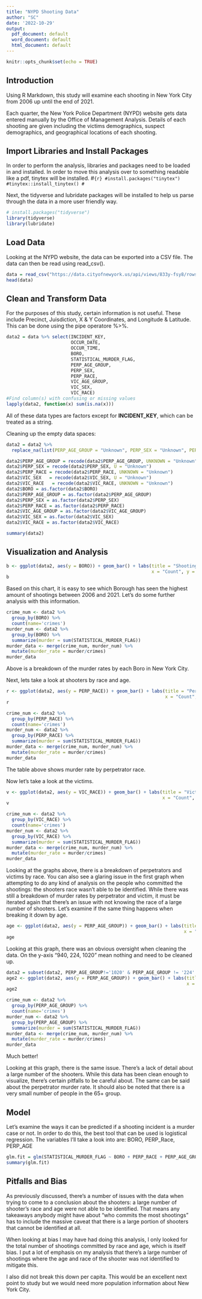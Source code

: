 ---
title: "NYPD Shooting Data"
author: "SC"
date: '2022-10-29'
output:
  pdf_document: default
  word_document: default
  html_document: default
---

```{r setup, include=FALSE}
knitr::opts_chunk$set(echo = TRUE)
```

## Introduction

Using R Markdown, this study will examine each shooting in New York City from 2006 up until the end of 2021.

Each quarter, the New York Police Department (NYPD) website gets data entered manually by the Office of Management Analysis.  Details of each shooting are given including the victims demographics, suspect demographics, and geographical locations of each shooting.  


## Import Libraries and Install Packages

In order to perform the analysis, libraries and packages need to be loaded in and installed.  In order to move this analysis over to something readable like a pdf, tinytex will be installed.
#```{r}
#install.packages("tinytex")
#tinytex::install_tinytex()
#```

Next, the tidyverse and lubridate packages will be installed to help us parse through the data in a more user friendly way.

```{r library, message=FALSE, warning=FALSE}
# install.packages("tidyverse")
library(tidyverse)
library(lubridate)

```

## Load Data

Looking at the NYPD website, the data can be exported into a CSV file.  The data can then be read using read_csv().

```{r load}
data = read_csv("https://data.cityofnewyork.us/api/views/833y-fsy8/rows.csv?accessType=DOWNLOAD")
head(data)
```
## Clean and Transform Data
For the purposes of this study, certain information is not useful. These include Precinct, Juisdiction, X & Y Coordinates, and Longitude & Latitude.  This can be done using the pipe operatore %>%.

```{r}
data2 = data %>% select(INCIDENT_KEY,
                        OCCUR_DATE,
                        OCCUR_TIME,
                        BORO,
                        STATISTICAL_MURDER_FLAG,
                        PERP_AGE_GROUP,
                        PERP_SEX,
                        PERP_RACE,
                        VIC_AGE_GROUP,
                        VIC_SEX,
                        VIC_RACE)
#Find column(s) with confusing or missing values 
lapply(data2, function(x) sum(is.na(x)))
```
All of these data types are factors except for **INCIDENT_KEY**, which can be treated as a string.  

Cleaning up the empty data spaces:
```{r}
data2 = data2 %>% 
  replace_na(list(PERP_AGE_GROUP = "Unknown", PERP_SEX = "Unknown", PERP_RACE = "Unknown"))

data2$PERP_AGE_GROUP = recode(data2$PERP_AGE_GROUP, UNKNOWN = "Unknown")
data2$PERP_SEX = recode(data2$PERP_SEX, U = "Unknown")
data2$PERP_RACE = recode(data2$PERP_RACE, UNKNOWN = "Unknown")
data2$VIC_SEX   = recode(data2$VIC_SEX, U = "Unknown")
data2$VIC_RACE   = recode(data2$VIC_RACE, UNKNOWN = "Unknown")
data2$BORO = as.factor(data2$BORO)
data2$PERP_AGE_GROUP = as.factor(data2$PERP_AGE_GROUP)
data2$PERP_SEX = as.factor(data2$PERP_SEX)
data2$PERP_RACE = as.factor(data2$PERP_RACE)
data2$VIC_AGE_GROUP = as.factor(data2$VIC_AGE_GROUP)
data2$VIC_SEX = as.factor(data2$VIC_SEX)
data2$VIC_RACE = as.factor(data2$VIC_RACE)

summary(data2)
```
## Visualization and Analysis
```{r}
b <- ggplot(data2, aes(y = BORO)) + geom_bar() + labs(title = "Shootings In Boroughs", 
                                                      x = "Count", y = "Borough")
b
```
Based on this chart, it is easy to see which Borough has seen the highest amount of shootings between 2006 and 2021.  Let's do some further analysis with this information.
```{r}
crime_num <- data2 %>%
  group_by(BORO) %>%
  count(name='crimes')
murder_num <- data2 %>%
  group_by(BORO) %>%
  summarize(murder = sum(STATISTICAL_MURDER_FLAG))
murder_data <- merge(crime_num, murder_num) %>%
  mutate(murder_rate = murder/crimes)
murder_data
```
Above is a breakdown of the murder rates by each Boro in New York City.  

Next, lets take a look at shooters by race and age. 

```{r}
r <- ggplot(data2, aes(y = PERP_RACE)) + geom_bar() + labs(title = "Perpitrators by Race", 
                                                           x = "Count", y = "Race")
r
```
```{r}
crime_num <- data2 %>%
  group_by(PERP_RACE) %>%
  count(name='crimes')
murder_num <- data2 %>%
  group_by(PERP_RACE) %>%
  summarize(murder = sum(STATISTICAL_MURDER_FLAG))
murder_data <- merge(crime_num, murder_num) %>%
  mutate(murder_rate = murder/crimes)
murder_data
```
The table above shows murder rate by perpetrator race. 

Now let's take a look at the victims.  
```{r}
v <- ggplot(data2, aes(y = VIC_RACE)) + geom_bar() + labs(title = "Victims by Race", 
                                                          x = "Count", y = "Race")
v
```
```{r}
crime_num <- data2 %>%
  group_by(VIC_RACE) %>%
  count(name='crimes')
murder_num <- data2 %>%
  group_by(VIC_RACE) %>%
  summarize(murder = sum(STATISTICAL_MURDER_FLAG))
murder_data <- merge(crime_num, murder_num) %>%
  mutate(murder_rate = murder/crimes)
murder_data
```


Looking at the graphs above, there is a breakdown of perpetrators and victims by race.  You can also see a glaring issue in the first graph when attempting to do any kind of analysis on the people who committed the shootings: the shooters race wasn't able to be identified.  While there was still a breakdown of murder rates by perpetrator and victim, it must be iterated again that there's an issue with not knowing the race of a large number of shooters.  Let's examine if the same thing happens when breaking it down by age.

```{r}
age <- ggplot(data2, aes(y = PERP_AGE_GROUP)) + geom_bar() + labs(title = "Perpitrators by Age Group", 
                                                                  x = "Count", y = "Age Group")
age
```
Looking at this graph, there was an obvious oversight when cleaning the data.  On the y-axis "940, 224, 1020" mean nothing and need to be cleaned up.

```{r}
data2 = subset(data2, PERP_AGE_GROUP!='1020' & PERP_AGE_GROUP != '224' & PERP_AGE_GROUP != '940')
age2 <- ggplot(data2, aes(y = PERP_AGE_GROUP)) + geom_bar() + labs(title = "Perpitrators by Age Group", 
                                                                   x = "Count", y = "Age Group")
age2
```
```{r}
crime_num <- data2 %>%
  group_by(PERP_AGE_GROUP) %>%
  count(name='crimes')
murder_num <- data2 %>%
  group_by(PERP_AGE_GROUP) %>%
  summarize(murder = sum(STATISTICAL_MURDER_FLAG))
murder_data <- merge(crime_num, murder_num) %>%
  mutate(murder_rate = murder/crimes)
murder_data
```



Much better!

Looking at this graph, there is the same issue.  There's a lack of detail about a large number of the shooters.  While this data has been clean enough to visualize, there's certain pitfalls to be careful about.  The same can be said about the perpetrator murder rate.  It should also be noted that there is a very small number of people in the 65+ group. 

## Model
Let's examine the ways it can be predicted if a shooting incident is a murder case or not.  In order to do this, the best tool that can be used is logistical regression.  The variables I'll take a look into are: BORO, PERP_Race, PERP_AGE

```{r}
glm.fit = glm(STATISTICAL_MURDER_FLAG ~ BORO + PERP_RACE + PERP_AGE_GROUP, family = binomial, data = data2)
summary(glm.fit)
```


## Pitfalls and Bias

As previously discussed, there's a number of issues with the data when trying to come to a conclusion about the shooters: a large number of shooter's race and age were not able to be identified.  That means any takeaways anybody might have about "who commits the most shootings" has to include the massive caveat that there is a large portion of shooters that cannot be identified at all.  

When looking at bias I may have had doing this analysis, I only looked for the total number of shootings committed by race and age, which is itself bias.  I put a lot of emphasis on my analysis that there's a large number of shootings where the age and race of the shooter was not identified to mitigate this.

I also did not break this down per capita.  This would be an excellent next point to study but we would need more population information about New York City.  

